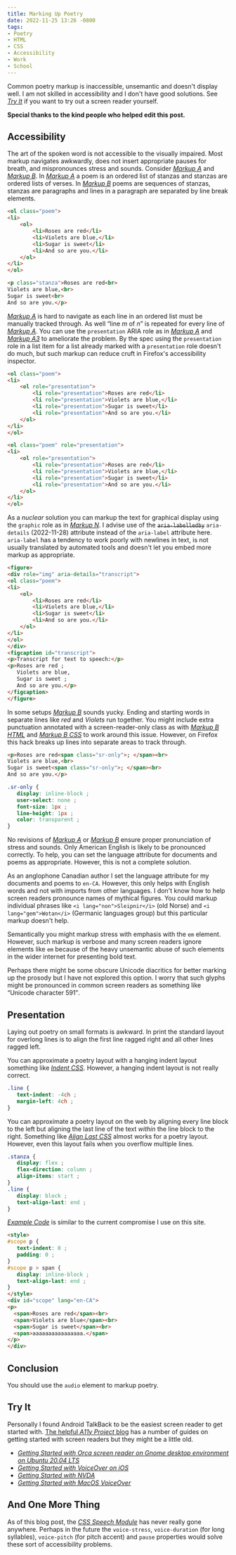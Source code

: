 ```yaml
---
title: Marking Up Poetry
date: 2022-11-25 13:26 -0800
tags:
- Poetry
- HTML
- CSS
- Accessibility
- Work
- School
---
```



Common poetry markup is inaccessible, unsemantic and doesn't display
well. I am not skilled in accessibility and I don't have good
solutions.  See [<Cite>Try It</Cite>](#try-it) if you want to try out a screen
reader yourself.

**Special thanks to the kind people who helped edit this post.**

## Accessibility

The art of the spoken word is not accessible to the visually impaired.
Most markup navigates awkwardly, does not insert appropriate pauses
for breath, and mispronounces stress and sounds.  Consider
[<Cite>Markup A</Cite>](#markupa) and [<Cite>Markup
B</Cite>](#markupb).  In [<Cite>Markup A</Cite>](#markupa) a poem is
an ordered list of stanzas and stanzas are ordered lists of verses.
In [<Cite>Markup B</Cite>](#markupb) poems are sequences of stanzas,
stanzas are paragraphs and lines in a paragraph are separated by line
break elements.


```html id="markupa" title="Markup A"
<ol class="poem">
<li>
    <ol>
        <li>Roses are red</li>
        <li>Violets are blue,</li>
        <li>Sugar is sweet</li>
        <li>And so are you.</li>
    </ol>
</li>
</ol>
```

~~~ html id="markupb" title="Markup B"
<p class="stanza">Roses are red<br>
Violets are blue,<br>
Sugar is sweet<br>
And so are you.</p>
~~~

[<Cite>Markup A</Cite>](#markupa) is hard to navigate as each line in
an ordered list must be manually tracked through.  As well <q>line
<var>m</var> of <var>n</var></q> is repeated for every line of
[<Cite>Markup A</Cite>](#markupa).  You can use the `presentation`
<Abbr>ARIA</Abbr> role as in [<Cite>Markup A</Cite>](#markupa2) and [<Cite>Markup
A3</Cite>](#markupa3) to ameliorate the problem.  By the spec using
the `presentation` role in a list item for a list already marked with
a `presentation` role doesn't do much, but such markup can reduce
cruft in Firefox's accessibility inspector.

```html id="markupa2" title="Markup A2"
<ol class="poem">
<li>
    <ol role="presentation">
        <li role="presentation">Roses are red</li>
        <li role="presentation">Violets are blue,</li>
        <li role="presentation">Sugar is sweet</li>
        <li role="presentation">And so are you.</li>
    </ol>
</li>
</ol>
```

```html id="markupa3" title="Markup A3"
<ol class="poem" role="presentation">
<li>
    <ol role="presentation">
        <li role="presentation">Roses are red</li>
        <li role="presentation">Violets are blue,</li>
        <li role="presentation">Sugar is sweet</li>
        <li role="presentation">And so are you.</li>
    </ol>
</li>
</ol>
```

As a <i>nuclear</i> solution you can markup the text for graphical
display using the `graphic` role as in [<Cite>Markup
N</Cite>](#markupn).  I advise use of the ~~`aria-labelledby`~~
`aria-details` (2022-11-28) attribute instead of the `aria-label`
attribute here. `aria-label` has a tendency to work poorly with
newlines in text, is not usually translated by automated tools and
doesn't let you embed more markup as appropriate.

```html id="markupn" title="Markup N"
<figure>
<div role="img" aria-details="transcript">
<ol class="poem">
<li>
    <ol>
        <li>Roses are red</li>
        <li>Violets are blue,</li>
        <li>Sugar is sweet</li>
        <li>And so are you.</li>
    </ol>
</li>
</ol>
</div>
<figcaption id="transcript">
<p>Transcript for text to speech:</p>
<p>Roses are red ;
   Violets are blue,
   Sugar is sweet ;
   And so are you.</p>
</figcaption>
</figure>
```

In some setups [<Cite>Markup B</Cite>](#markupb) sounds yucky.  Ending
and starting words in separate lines like <i>red</i> and
<i>Violets</i> run together.  You might include extra punctuation
annotated with a screen-reader-only class as with [<Cite>Markup
B <Abbr>HTML</Abbr></Cite>](#markupb2) and [<Cite>Markup B <Abbr>CSS</Abbr></Cite>](#markupb3) to work around this issue.
However, on Firefox this hack breaks up lines into separate areas to
track through.

```html id="markupb2" title="Markup B HTML"
<p>Roses are red<span class="sr-only">; </span><br>
Violets are blue,<br>
Sugar is sweet<span class="sr-only">; </span><br>
And so are you.</p>
```

```css id="markupb3" title="Markup B CSS"
.sr-only {
   display: inline-block ;
   user-select: none ;
   font-size: 1px ;
   line-height: 1px ;
   color: transparent ;
}
```

No revisions of [<Cite>Markup A</Cite>](#markupa) or [<Cite>Markup B</Cite>](#markupb) ensure
proper pronunciation of stress and sounds.  Only American English is
likely to be pronounced correctly. To help, you can set the language
attribute for documents and poems as appropriate.  However, this is
not a complete solution.

As an anglophone Canadian author I set the language attribute for my
documents and poems to `en-CA`. However, this only helps with English
words and not with imports from other languages.  I don't know how to
help screen readers pronounce names of mythical figures.  You could
markup individual phrases like `<i lang="non">Sleipnir</i>` (old
Norse) and `<i lang="gem">Wotan</i>` (Germanic languages group) but
this particular markup doesn't help.

Semantically you might markup stress with emphasis with the `em`
element.  However, such markup is verbose and many screen readers
ignore elements like `em` because of the heavy unsemantic abuse of
such elements in the wider internet for presenting bold text.

Perhaps there might be some obscure Unicode diacritics for better
marking up the prosody but I have not explored this option.  I worry
that such glyphs might be pronounced in common screen readers as
something like <q>Unicode character 591</q>.

## Presentation

Laying out poetry on small formats is awkward.  In print the standard
layout for overlong lines is to align the first line ragged right and
all other lines ragged left.

You can approximate a poetry layout with a hanging indent layout
something like [<Cite>Indent <Abbr>CSS</Abbr></Cite>](#indentcss).  However, a
hanging indent layout is not really correct.

```css id="indentcss" title="Indent CSS"
.line {
   text-indent: -4ch ;
   margin-left: 4ch ;
}
```

You can approximate a poetry layout on the web by aligning every line
block to the left but aligning the last line of the text *within* the
line block to the right.  Something like [<Cite>Align Last
<Abbr>CSS</Abbr></Cite>](#alignlastcss) almost works for a poetry layout.  However,
even this layout fails when you overflow multiple lines.

```css id="alignlastcss" title="Align Last CSS"
.stanza {
   display: flex ;
   flex-direction: column ;
   align-items: start ;
}
.line {
   display: block ;
   text-align-last: end ;
}
```


[<Cite>Example Code</Cite>](#examplecode) is similar to the current
compromise I use on this site.

```html id="examplecode" title="Example Code"
<style>
#scope p {
   text-indent: 0 ;
   padding: 0 ;
}
#scope p > span {
   display: inline-block ;
   text-align-last: end ;
}
</style>
<div id="scope" lang="en-CA">
<p>
  <span>Roses are red</span><br>
  <span>Violets are blue</span><br>
  <span>Sugar is sweet</span><br>
  <span>aaaaaaaaaaaaaaaa.</span>
</p>
</div>
```


## Conclusion

You should use the `audio` element to markup poetry.

## Try It

Personally I found Android TalkBack to be the easiest screen reader to
get started with. [The helpful <Cite>A11y Project</Cite>
blog](https://www.a11yproject.com) has a number of guides on getting
started with screen readers but they might be a little old.

- [<Cite>Getting Started with Orca screen reader on Gnome desktop environment on Ubuntu 20.04 LTS</Cite>](https://www.a11yproject.com/posts/getting-started-with-orca)
- [<Cite>Getting Started with VoiceOver on iOS</Cite>](https://www.a11yproject.com/posts/getting-started-with-voiceover-ios)
- [<Cite>Getting Started with NVDA</Cite>](https://www.a11yproject.com/posts/getting-started-with-nvda)
- [<Cite>Getting Started with MacOS VoiceOver</Cite>](https://www.a11yproject.com/posts/getting-started-with-voiceover)

## And One More Thing

As of this blog post, the [<Cite><Abbr>CSS</Abbr> Speech
Module</Cite>](https://www.w3.org/TR/css-speech-1/) has never really
gone anywhere.  Perhaps in the future the `voice-stress`,
`voice-duration` (for long syllables), `voice-pitch` (for pitch
accent) and `pause` properties would solve these sort of accessibility
problems.
